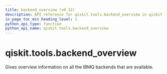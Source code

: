 ```yaml
---
title: backend_overview (v0.32)
description: API reference for qiskit.tools.backend_overview in qiskit v0.32
in_page_toc_min_heading_level: 1
python_api_type: function
python_api_name: qiskit.tools.backend_overview
---
```


<span id="qiskit-tools-backend-overview" />

# qiskit.tools.backend\_overview

<Function id="qiskit.tools.backend_overview" isDedicatedPage={true} github="https://github.com/qiskit/qiskit/tree/stable/0.18/qiskit/tools/monitor/overview.py" signature="backend_overview()">
  Gives overview information on all the IBMQ backends that are available.
</Function>

